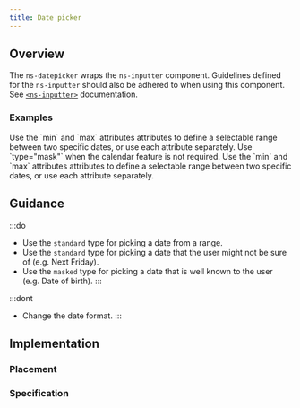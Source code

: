 ```yaml
---
title: Date picker
---
```




## Overview

<CompDetails name={componentName} />

The `ns-datepicker` wraps the `ns-inputter` component. Guidelines defined for the `ns-inputter` should also be adhered to when using this component. See [`<ns-inputter>`](/components/ns-inputter) documentation.

### Examples

<Tabs>
  <TabItem label="Standard">
    <ExampleViewer type="standard" />
  </TabItem>
  <TabItem label="Standard min max">
  Use the `min` and `max` attributes attributes to define a selectable range between two specific dates, or use each attribute separately.
    <ExampleViewer type="standard-min-max" />
  </TabItem>
  <TabItem label="Mask">
  Use `type="mask"` when the calendar feature is not required.
    <ExampleViewer type="mask" />
  </TabItem>
  <TabItem label="Mask min max">
  Use the `min` and `max` attributes attributes to define a selectable range between two specific dates, or use each attribute separately.
    <ExampleViewer type="mask-min-max" />
  </TabItem>
</Tabs>

## Guidance

:::do
- Use the `standard` type for picking a date from a range.
- Use the `standard` type for picking a date that the user might not be sure of (e.g. Next Friday).
- Use the `masked` type for picking a date that is well known to the user (e.g. Date of birth).
:::

:::dont
- Change the date format.
:::

## Implementation

### Placement

<Placement name={componentName} />

### Specification

<Specification name={componentName} />
